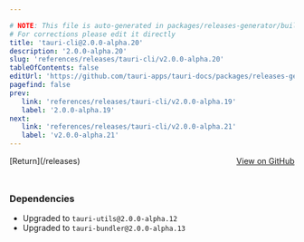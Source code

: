 ```yaml
---

# NOTE: This file is auto-generated in packages/releases-generator/build.ts
# For corrections please edit it directly
title: 'tauri-cli@2.0.0-alpha.20'
description: '2.0.0-alpha.20'
slug: 'references/releases/tauri-cli/v2.0.0-alpha.20'
tableOfContents: false
editUrl: 'https://github.com/tauri-apps/tauri-docs/packages/releases-generator/build.ts'
pagefind: false
prev:
   link: 'references/releases/tauri-cli/v2.0.0-alpha.19'
   label: '2.0.0-alpha.19'
next:
   link: 'references/releases/tauri-cli/v2.0.0-alpha.21'
   label: 'v2.0.0-alpha.21'
---
```


<div style="margin-bottom:3rem; display: flex; justify-content: space-between; align-items: center"><span>[Return](/releases)</span><span><a href="https://github.com/tauri-apps/tauri/releases/tag/tauri-cli-v2.0.0-alpha.20">View on GitHub</a></span></div>

### Dependencies

- Upgraded to `tauri-utils@2.0.0-alpha.12`
- Upgraded to `tauri-bundler@2.0.0-alpha.13`

